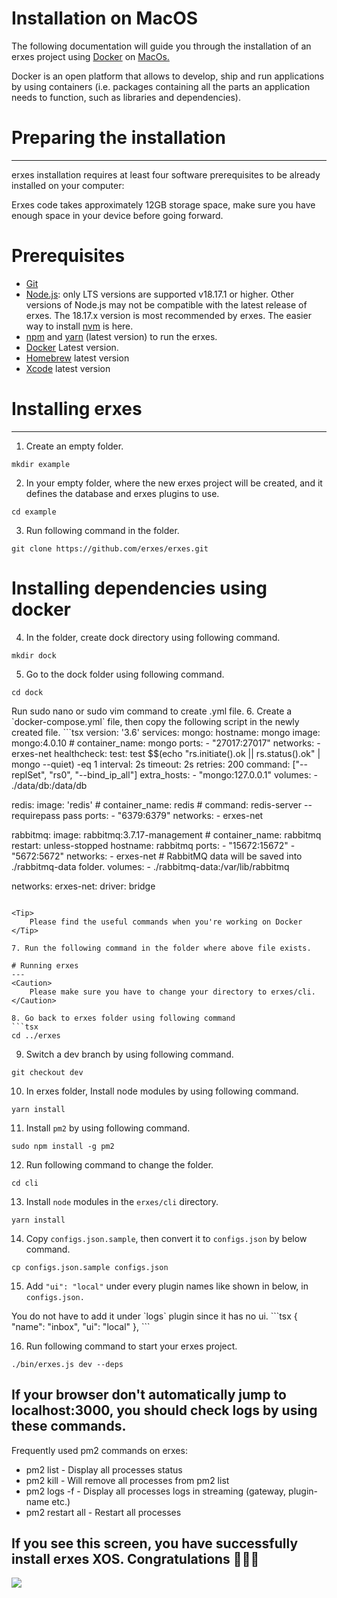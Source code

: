 
<HeroPattern />

# Installation on MacOS

The following documentation will guide you through the installation of an erxes project using [Docker](https://www.docker.com/) on [MacOs.](https://www.apple.com/macos/sonoma/)

Docker is an open platform that allows to develop, ship and run applications by using containers (i.e. packages containing all the parts an application needs to function, such as libraries and dependencies).

# Preparing the installation
---
erxes installation requires at least four software prerequisites to be already installed on your computer:

<Caution>
    Erxes code takes approximately 12GB storage space, make sure you have enough space in your device before going forward.
</Caution>

# Prerequisites
- [Git](https://github.com/git-guides/install-git)<script src='https://cdn.jsdelivr.net/gh/eddymens/markdown-external-link-script@v2.0.0/main.min.js'></script>
- [Node.js](https://nodejs.org/en)<script src='https://cdn.jsdelivr.net/gh/eddymens/markdown-external-link-script@v2.0.0/main.min.js'></script>: only LTS versions are supported v18.17.1 or higher. Other versions of Node.js may not be compatible with the latest release of erxes. The 18.17.x version is most recommended by erxes. The easier way to install [nvm](https://github.com/nvm-sh/nvm#installing-and-updating)<script src='https://cdn.jsdelivr.net/gh/eddymens/markdown-external-link-script@v2.0.0/main.min.js'></script> is here.
- [npm](https://docs.npmjs.com/cli/v6/commands/npm-install)<script src='https://cdn.jsdelivr.net/gh/eddymens/markdown-external-link-script@v2.0.0/main.min.js'></script> and [yarn](https://classic.yarnpkg.com/lang/en/docs/install/#debian-stable)<script src='https://cdn.jsdelivr.net/gh/eddymens/markdown-external-link-script@v2.0.0/main.min.js'></script> (latest version) to run the erxes.
- [Docker](https://www.digitalocean.com/community/tutorials/how-to-install-and-use-docker-on-ubuntu-20-04)<script src='https://cdn.jsdelivr.net/gh/eddymens/markdown-external-link-script@v2.0.0/main.min.js'></script> Latest version.
- [Homebrew](https://brew.sh/)<script src='https://cdn.jsdelivr.net/gh/eddymens/markdown-external-link-script@v2.0.0/main.min.js'></script> latest version
- [Xcode](https://www.freecodecamp.org/news/install-xcode-command-line-tools/)<script src='https://cdn.jsdelivr.net/gh/eddymens/markdown-external-link-script@v2.0.0/main.min.js'></script> latest version

# Installing erxes
---
1. Create an empty folder.
```tsx
mkdir example
```
2. In your empty folder, where the new erxes project will be created, and it defines the database and erxes plugins to use.
```tsx
cd example
```
3. Run following command in the folder.
```tsx
git clone https://github.com/erxes/erxes.git
```
# **Installing dependencies using docker**
4. In the folder, create dock directory using following command.
```tsx
mkdir dock
```
5. Go to the dock folder using following command.
```tsx
cd dock
```

<Note>
    Run sudo nano or sudo vim command to create .yml file.
</Note>
6. Create a `docker-compose.yml` file, then copy the following script in the newly created file.
```tsx
version: '3.6'
services:
  mongo:
    hostname: mongo
    image: mongo:4.0.10
    # container_name: mongo
    ports:
      - "27017:27017"
    networks:
      - erxes-net
    healthcheck:
      test: test $$(echo "rs.initiate().ok || rs.status().ok" | mongo --quiet) -eq 1
      interval: 2s
      timeout: 2s
      retries: 200
    command: ["--replSet", "rs0", "--bind_ip_all"]
    extra_hosts:
      - "mongo:127.0.0.1"
    volumes:
      - ./data/db:/data/db

  redis:
    image: 'redis'
    # container_name: redis
    # command: redis-server --requirepass pass
    ports:
      - "6379:6379"
    networks:
      - erxes-net

  rabbitmq:
    image: rabbitmq:3.7.17-management
    # container_name: rabbitmq
    restart: unless-stopped
    hostname: rabbitmq
    ports:
      - "15672:15672"
      - "5672:5672"
    networks:
      - erxes-net
    # RabbitMQ data will be saved into ./rabbitmq-data folder.
    volumes:
      - ./rabbitmq-data:/var/lib/rabbitmq

networks:
  erxes-net:
    driver: bridge

```

<Tip>
    Please find the useful commands when you're working on Docker
</Tip>

7. Run the following command in the folder where above file exists.

# Running erxes
---
<Caution>
    Please make sure you have to change your directory to erxes/cli.
</Caution>

8. Go back to erxes folder using following command
```tsx
cd ../erxes
```
9. Switch a dev branch by using following command.
```tsx
git checkout dev
```
10. In erxes folder, Install node modules by using following command.
```tsx
yarn install
```
11. Install `pm2` by using following command.
```tsx
sudo npm install -g pm2
```
12. Run following command to change the folder.
```tsx
cd cli
```
13. Install `node` modules in the `erxes/cli` directory.
```tsx
yarn install
```
14. Copy `configs.json.sample`, then convert it to `configs.json` by below command.
```tsx
cp configs.json.sample configs.json
```
15. Add `"ui": "local"` under every plugin names like shown in below, in `configs.json.`
<Caution>
You do not have to add it under `logs` plugin since it has no ui.
</Caution>
```tsx
 {
    "name": "inbox",
    "ui": "local"
},
```

16. Run following command to start your erxes project.
```tsx
./bin/erxes.js dev --deps
```

## **If your browser don't automatically jump to localhost:3000, you should check logs by using these commands.**

<Tip>
Frequently used pm2 commands on erxes:

- pm2 list - Display all processes status
- pm2 kill - Will remove all processes from pm2 list
- pm2 logs -f - Display all processes logs in streaming (gateway, plugin-name etc.)
- pm2 restart all - Restart all processes
</Tip>

## **If you see this screen, you have successfully install erxes XOS. Congratulations 🎉🎉🎉**
 ![](https://imagedelivery.net/5m26Aj-CutMXPPNacMs_yQ/1bee4344-9c4b-4a37-e3f4-6e4b02211000/public)
